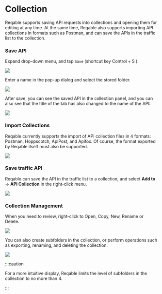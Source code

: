 # Collection


Reqable supports saving API requests into collections and opening them for editing at any time. At the same time, Reqable also supports importing API collections in formats such as Postman, and can save the APIs in the traffic list to the collection.

### Save API

Expand drop-down menu, and tap `Save` (shortcut key <Shortcut>Control + S</Shortcut> ).

![](arts/collection_01.png)

Enter a name in the pop-up dialog and select the stored folder.

![](arts/collection_02.png)

After save, you can see the saved API in the collection panel, and you can also see that the title of the tab has also changed to the name of the API:

![](arts/collection_03.png)

### Import Collections

Reqable currently supports the import of API collection files in 4 formats: Postman, Hoppscotch, ApiPost, and Apifox. Of course, the format exported by Reqable itself must also be supported.

![](arts/collection_04.png)

### Save traffic API

Reqable can save the API in the traffic list to a collection, and select **Add to** -> **API Collection** in the right-click menu.

![](arts/collection_05.png)

### Collection Management

When you need to review, right-click to Open, Copy, New, Rename or Delete.

![](arts/collection_06.png)

You can also create subfolders in the collection, or perform operations such as exporting, renaming, and deleting the collection:

![](arts/collection_07.png)

:::caution

For a more intuitive display, Reqable limits the level of subfolders in the collection to no more than 4.

:::